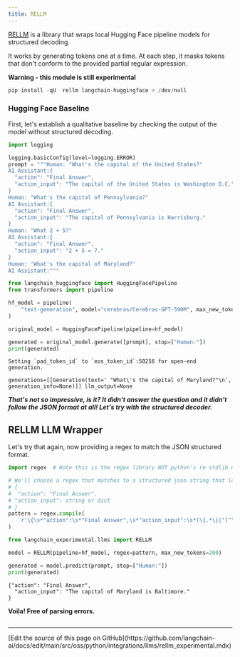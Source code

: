```yaml
---
title: RELLM
---
```


[RELLM](https://github.com/r2d4/rellm) is a library that wraps local Hugging Face pipeline models for structured decoding.

It works by generating tokens one at a time. At each step, it masks tokens that don't conform to the provided partial regular expression.

**Warning - this module is still experimental**

```python
pip install -qU  rellm langchain-huggingface > /dev/null
```

### Hugging Face Baseline

First, let's establish a qualitative baseline by checking the output of the model without structured decoding.

```python
import logging

logging.basicConfig(level=logging.ERROR)
prompt = """Human: "What's the capital of the United States?"
AI Assistant:{
  "action": "Final Answer",
  "action_input": "The capital of the United States is Washington D.C."
}
Human: "What's the capital of Pennsylvania?"
AI Assistant:{
  "action": "Final Answer",
  "action_input": "The capital of Pennsylvania is Harrisburg."
}
Human: "What 2 + 5?"
AI Assistant:{
  "action": "Final Answer",
  "action_input": "2 + 5 = 7."
}
Human: 'What's the capital of Maryland?'
AI Assistant:"""
```

```python
from langchain_huggingface import HuggingFacePipeline
from transformers import pipeline

hf_model = pipeline(
    "text-generation", model="cerebras/Cerebras-GPT-590M", max_new_tokens=200
)

original_model = HuggingFacePipeline(pipeline=hf_model)

generated = original_model.generate([prompt], stop=["Human:"])
print(generated)
```

```output
Setting `pad_token_id` to `eos_token_id`:50256 for open-end generation.
```
```output
generations=[[Generation(text=' "What\'s the capital of Maryland?"\n', generation_info=None)]] llm_output=None
```

***That's not so impressive, is it? It didn't answer the question and it didn't follow the JSON format at all! Let's try with the structured decoder.***

## RELLM LLM Wrapper

Let's try that again, now providing a regex to match the JSON structured format.

```python
import regex  # Note this is the regex library NOT python's re stdlib module

# We'll choose a regex that matches to a structured json string that looks like:
# {
#  "action": "Final Answer",
# "action_input": string or dict
# }
pattern = regex.compile(
    r'\{\s*"action":\s*"Final Answer",\s*"action_input":\s*(\{.*\}|"[^"]*")\s*\}\nHuman:'
)
```

```python
from langchain_experimental.llms import RELLM

model = RELLM(pipeline=hf_model, regex=pattern, max_new_tokens=200)

generated = model.predict(prompt, stop=["Human:"])
print(generated)
```

```output
{"action": "Final Answer",
  "action_input": "The capital of Maryland is Baltimore."
}
```

**Voila! Free of parsing errors.**

```python

```

---

<Callout icon="pen-to-square" iconType="regular">
  [Edit the source of this page on GitHub](https://github.com/langchain-ai/docs/edit/main/src/oss/python/integrations/llms/rellm_experimental.mdx)
</Callout>
